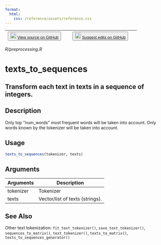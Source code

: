 ```yaml
---
format:
  html:
    css: /reference/assets/reference.css
---
```


| <button class="button"> ![](/reference/assets/GitHub-Mark-32px.png){width="20"} [View source on GitHub](https://github.com/rstudio/keras//blob/main/R/preprocessing.R) </button> | <button class="button"> ![](/reference/assets/GitHub-Mark-32px.png){width="20"} [Suggest edits on GitHub](https://github.com/rstudio/keras//edit/main/R/preprocessing.R) </button> |
|:------------------------------:|:--------------------------------------:|

*R/preprocessing.R*

# texts_to_sequences

## Transform each text in texts in a sequence of integers.

## Description
Only top "num_words" most frequent words will be taken into account. Only words known by the tokenizer will be taken into account. 


## Usage
```r
texts_to_sequences(tokenizer, texts) 
```

## Arguments
|Arguments|Description|
|---|---|
| tokenizer | Tokenizer |
| texts | Vector/list of texts (strings). |






## See Also
Other text tokenization:  `fit_text_tokenizer()`, `save_text_tokenizer()`, `sequences_to_matrix()`, `text_tokenizer()`, `texts_to_matrix()`, `texts_to_sequences_generator()`

